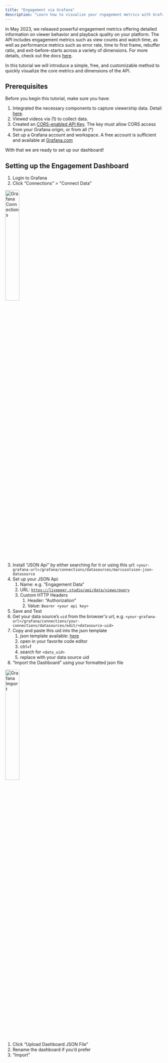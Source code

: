 ```yaml
---
title: "Engagement via Grafana"
description: "Learn how to visualize your rngagement metrics with Grafana"
---
```


In May 2023, we released powerful engagement metrics offering detailed
information on viewer behavior and playback quality on your platform. The API
includes engagement metrics such as view counts and watch time, as well as
performance metrics such as error rate, time to first frame, rebuffer ratio, and
exit-before-starts across a variety of dimensions. For more details, check out
the docs [here](/developers/guides/get-engagement-analytics-via-api).

In this tutorial we will introduce a simple, free, and customizable method to
quickly visualize the core metrics and dimensions of the API.

## Prerequisites

Before you begin this tutorial, make sure you have:

1. Integrated the necessary components to capture viewership data. Detail
   [here](/developers/guides/get-engagement-analytics-via-api#registering-views).
2. Viewed videos via (1) to collect data.
3. Created an [CORS-enabled API Key](/api-reference/overview/authentication).
   The key must allow CORS access from your Grafana origin, or from all (\*)
4. Set up a Grafana account and workspace. A free account is sufficient and
   available at [Grafana.com](https://grafana.com/)

With that we are ready to set up our dashboard!

## Setting up the Engagement Dashboard

1. Login to Grafana
2. Click “Connections” > "Connect Data"

<Frame>
  <img
    src="/images/tutorials/grafana-connections.jpg"
    title="Grafana Connections"
    width="30%"
  />
</Frame>

3. Install “JSON Api” by either searching for it or using this url:
   `<your-grafana-url>/grafana/connections/datasources/marcusolsson-json-datasource`
4. Set up your JSON Api:
   1. Name: e.g. “Engagement Data”
   2. URL:
      [`https://livepeer.studio/api/data/views/query`](https://livepeer.studio/api/data/views/query)
   3. Custom HTTP Headers
      1. Header: “Authorization”
      2. Value: `Bearer <your api key>`
5. Save and Test
6. Get your data source’s `uid` from the browser's url, e.g.
   `<your-grafana-url>/grafana/connections/your-connections/datasources/edit/<datasource-uid>`
7. Copy and paste this uid into the json template
   1. json template available:
      [here](https://gist.github.com/ecmulli/20d7f24c784ba17eb53278c3014ac638)
   2. open in your favorite code editor
   3. ctrl+f
   4. search for `<data_uid>`
   5. replace with your data source uid
8. “Import the Dashboard” using your formatted json file

<Frame>
  <img
    src="/images/tutorials/grafana-import-dashboard.jpg"
    title="Grafana Import"
    width="30%"
  />
</Frame>

1.  Click “Upload Dashboard JSON File”
2.  Rename the dashboard if you’d prefer
3.  “Import”
